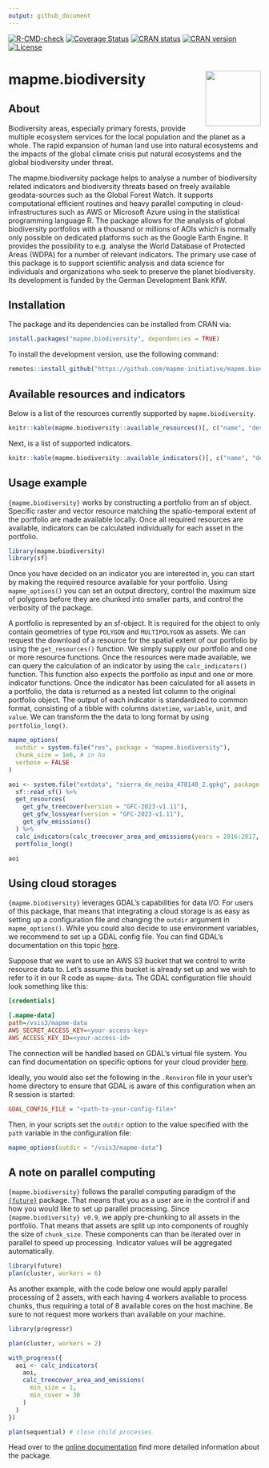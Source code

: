 ```yaml
---
output: github_document
---
```


<!-- badges: start -->

[![R-CMD-check](https://github.com/mapme-initiative/mapme.biodiversity/actions/workflows/R-CMD-check.yaml/badge.svg?branch=main)](https://github.com/mapme-initiative/mapme.biodiversity/actions)
[![Coverage Status](https://img.shields.io/codecov/c/github/mapme-initiative/mapme.biodiversity/master.svg)](https://app.codecov.io/github/mapme-initiative/mapme.biodiversity?branch=main)
[![CRAN status](https://badges.cranchecks.info/worst/mapme.biodiversity.svg)](https://cran.r-project.org/web/checks/check_results_mapme.biodiversity.html)
[![CRAN version](https://www.r-pkg.org/badges/version/mapme.biodiversity)](https://CRAN.R-project.org/package=mapme.biodiversity)
[![License](https://img.shields.io/badge/License-GPL (>=3)-brightgreen.svg?style=flat)](https://choosealicense.com/licenses/gpl-3.0/)

<!-- badges: end -->

# mapme.biodiversity <img src="man/figures/logo.png" align="right" height="110"/>

## About

Biodiversity areas, especially primary forests, provide multiple
ecosystem services for the local population and the planet as a whole.
The rapid expansion of human land use into natural ecosystems and the
impacts of the global climate crisis put natural ecosystems and the
global biodiversity under threat.

The mapme.biodiversity package helps to analyse a number of biodiversity
related indicators and biodiversity threats based on freely available
geodata-sources such as the Global Forest Watch. It supports
computational efficient routines and heavy parallel computing in
cloud-infrastructures such as AWS or Microsoft Azure using in the statistical
programming language R. The package allows for the analysis of global
biodiversity portfolios with a thousand or millions of AOIs which is
normally only possible on dedicated platforms such as the Google Earth
Engine. It provides the possibility to e.g. analyse the World Database
of Protected Areas (WDPA) for a number of relevant indicators. The
primary use case of this package is to support scientific analysis and
data science for individuals and organizations who seek to preserve the
planet biodiversity. Its development is funded by the German
Development Bank KfW.

## Installation

The package and its dependencies can be installed from CRAN via:

```r
install.packages("mapme.biodiversity", dependencies = TRUE)
```

To install the development version, use the following command:

```r
remotes::install_github("https://github.com/mapme-initiative/mapme.biodiversity", dependencies = TRUE)
```

## Available resources and indicators

Below is a list of the resources currently supported by `mapme.biodiversity`.

```r
knitr::kable(mapme.biodiversity::available_resources()[, c("name", "description", "licence")])
```


Next, is a list of supported indicators.

```r
knitr::kable(mapme.biodiversity::available_indicators()[, c("name", "description")])
```



## Usage example

`{mapme.biodiversity}` works by constructing a portfolio from an sf
object. Specific raster and vector resource matching the spatio-temporal
extent of the portfolio are made available locally. Once all required
resources are available, indicators can be calculated individually for
each asset in the portfolio.

```r
library(mapme.biodiversity)
library(sf)
```

Once you have decided on an indicator you are interested in, you can
start by making the required resource available for your portfolio. 
Using `mapme_options()` you can set an output directory, control the maximum
size of polygons before they are chunked into smaller parts, and control the 
verbosity of the package. 

A portfolio is represented by an sf-object. It is required for the object to 
only contain geometries of type `POLYGON` and `MULTIPOLYGON` as assets.
We can request the download of a resource for the spatial extent of our portfolio 
by using the `get_resources()` function. We simply supply our portfolio and one 
or more resource functions. Once the resources were made available, we can query 
the calculation of an indicator by using the `calc_indicators()` function. This 
function also expects the portfolio as input and one or more indicator functions. 
Once the indicator has been calculated for all assets in a portfolio, the data 
is returned as a nested list column to the original portfolio object. The 
output of each indicator is standardized to common format, consisting of a 
tibble with columns `datetime`, `variable`, `unit`, and `value`. We can
transform the the data to long format by using `portfolio_long()`.

```r
mapme_options(
  outdir = system.file("res", package = "mapme.biodiversity"),
  chunk_size = 1e6, # in ha
  verbose = FALSE
)

aoi <- system.file("extdata", "sierra_de_neiba_478140_2.gpkg", package = "mapme.biodiversity") %>%
  sf::read_sf() %>%
  get_resources(
    get_gfw_treecover(version = "GFC-2023-v1.11"),
    get_gfw_lossyear(version = "GFC-2023-v1.11"),
    get_gfw_emissions()
  ) %>%
  calc_indicators(calc_treecover_area_and_emissions(years = 2016:2017, min_size = 1, min_cover = 30)) %>%
  portfolio_long()

aoi
```

## Using cloud storages

`{mapme.biodiversity}` leverages GDAL's capabilities for data I/O. For users of
this package, that means that integrating a cloud storage is as easy as setting
up a configuration file and changing the `outdir` argument in `mapme_options()`.
While you could also decide to use environment variables, we recommend to set
up a GDAL config file. You can find GDAL's documentation on this topic [here](https://gdal.org/en/latest/user/configoptions.html#gdal-configuration-file).

Suppose that we want to use an AWS S3 bucket that we control to
write resource data to. Let's assume this bucket is already set up and we wish
to refer to it in our R code as `mapme-data`. The GDAL configuration file
should look something like this:

```ini
[credentials]

[.mapme-data]
path=/vsis3/mapme-data
AWS_SECRET_ACCESS_KEY=<your-access-key>
AWS_ACCESS_KEY_ID=<your-access-id>
```

The connection will be handled based on GDAL's virtual file system. You can
find documentation on specific options for your cloud provider [here](https://gdal.org/en/latest/user/virtual_file_systems.html#network-based-file-systems).

Ideally, you would also set the following in the `.Renviron` file in your user's
home directory to ensure that GDAL is aware of this configuration when an R 
session is started:

```ini
GDAL_CONFIG_FILE = "<path-to-your-config-file>"
```

Then, in your scripts set the `outdir` option to the value specified with
the `path` variable in the configuration file:

```r
mapme_options(outdir = "/vsis3/mapme-data")
```

## A note on parallel computing

`{mapme.biodiversity}` follows the parallel computing paradigm of the
[`{future}`](https://cran.r-project.org/package=future) package. That means 
that you as a user are in the control if and how you would like to set up 
parallel processing. Since `{mapme.biodiversity} v0.9`, we apply pre-chunking
to all assets in the portfolio. That means that assets are split up into
components of roughly the size of `chunk_size`. These components can than be
iterated over in parallel to speed up processing. Indicator values will
be aggregated automatically.

```r
library(future)
plan(cluster, workers = 6)
```

As another example, with the code below one would apply parallel processing of 2 
assets, with each having 4 workers available to process chunks, thus requiring 
a total of 8 available cores on the host machine. Be sure to not request
more workers than available on your machine.

```r
library(progressr)

plan(cluster, workers = 2)

with_progress({
  aoi <- calc_indicators(
    aoi,
    calc_treecover_area_and_emissions(
      min_size = 1,
      min_cover = 30
    )
  )
})

plan(sequential) # close child processes
```


Head over to the [online
documentation](https://mapme-initiative.github.io/mapme.biodiversity/index.html)
find more detailed information about the package.
